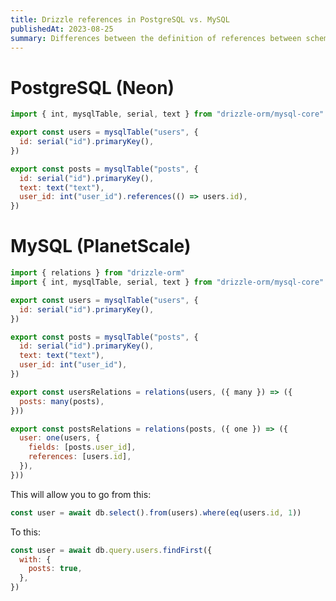 ```yaml
---
title: Drizzle references in PostgreSQL vs. MySQL
publishedAt: 2023-08-25
summary: Differences between the definition of references between schemas in PostgreSQL and MySQL.
---
```


# PostgreSQL (Neon)

```jsx
import { int, mysqlTable, serial, text } from "drizzle-orm/mysql-core"

export const users = mysqlTable("users", {
  id: serial("id").primaryKey(),
})

export const posts = mysqlTable("posts", {
  id: serial("id").primaryKey(),
  text: text("text"),
  user_id: int("user_id").references(() => users.id),
})
```

# MySQL (PlanetScale)

```jsx
import { relations } from "drizzle-orm"
import { int, mysqlTable, serial, text } from "drizzle-orm/mysql-core"

export const users = mysqlTable("users", {
  id: serial("id").primaryKey(),
})

export const posts = mysqlTable("posts", {
  id: serial("id").primaryKey(),
  text: text("text"),
  user_id: int("user_id"),
})

export const usersRelations = relations(users, ({ many }) => ({
  posts: many(posts),
}))

export const postsRelations = relations(posts, ({ one }) => ({
  user: one(users, {
    fields: [posts.user_id],
    references: [users.id],
  }),
}))
```

This will allow you to go from this:

```jsx
const user = await db.select().from(users).where(eq(users.id, 1))
```

To this:

```jsx
const user = await db.query.users.findFirst({
  with: {
    posts: true,
  },
})
```
